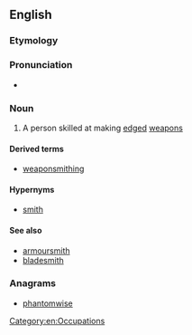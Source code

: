 ==English==

===Etymology===
{{compound|weapon|smith}}

===Pronunciation===
* {{audio|En-us-weaponsmith.ogg|Audio (US)}}

===Noun===
{{en-noun}}

# A person skilled at making [[edged]] [[weapon]]s

====Derived terms====
* [[weaponsmithing]]

====Hypernyms====
* [[smith]]

====See also====
* [[armoursmith]]
* [[bladesmith]]

===Anagrams===
* [[phantomwise#English|phantomwise]]

[[Category:en:Occupations]]